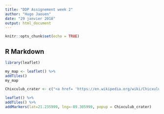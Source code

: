 ---
title: "DDP Assignement week 2"
author: "Hugo Jaouen"
date: "29 janvier 2018"
output: html_document
---

```{r setup, include=FALSE}
knitr::opts_chunk$set(echo = TRUE)
```

## R Markdown
```{r }
library(leaflet)
```

```{r }
my_map <- leaflet() %>%
addTiles()
my_map
```

```{r }
Chixculub_crater <- c("<a href= 'https://en.wikipedia.org/wiki/Chicxulub_crater' >Chicxulub Crater</a>")

leaflet() %>%
addTiles() %>%
addMarkers(lat=21.235999, lng=-89.305999, popup = Chixculub_crater)
```
